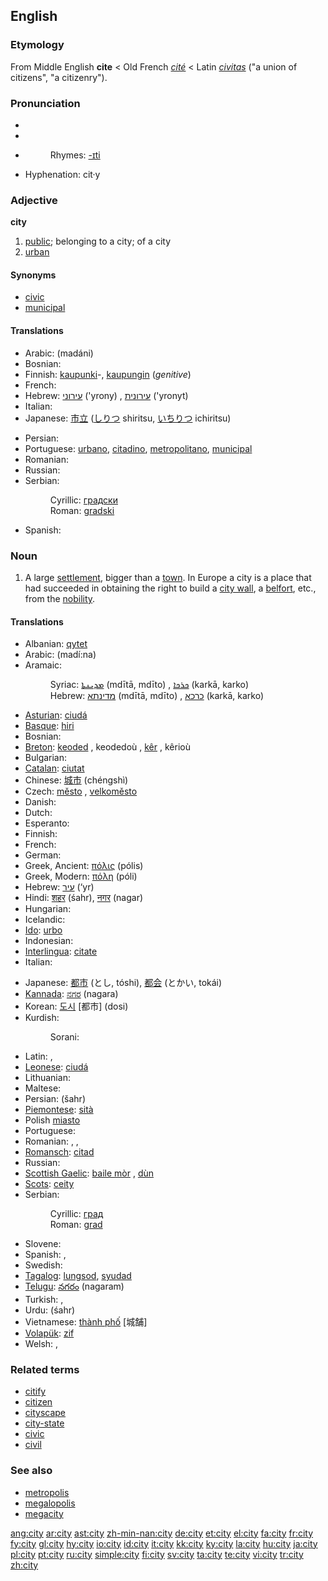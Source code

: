 {{see|City}}
==English==

{{rank|several|either|whether|339|city|held|help|number}}

===Etymology===
From Middle English '''cite''' < Old French ''[[cité]]'' < Latin ''[[civitas]]'' ("a union of citizens", "a citizenry").

===Pronunciation===
*{{IPA|/ˈsɪti/}}
*{{SAMPA|/"sIti/}}
*{{audio|en-us-city.ogg|Audio (US)}}
*:Rhymes: [[Rhymes:English:-ɪti|-ɪti]]
*Hyphenation: cit·y

===Adjective===
'''city'''

# [[public]]; belonging to a city; of a city
# [[urban]]

====Synonyms====
*[[civic]]
*[[municipal]]

====Translations====
{{top}}
* Arabic: {{Arab|[[مدني]]}} (madáni)
* Bosnian: {{t-|bs|gradski|m}}
* Finnish: [[kaupunki]]-, [[kaupunki|kaupungin]] (''genitive'')
* French: {{t+|fr|ville}}
* Hebrew: [[עירוני]] ('yrony) {{m}}, [[עירונית]] ('yronyt) {{f}}
* Italian: {{t+|it|città}}
* Japanese: [[市立]] ([[しりつ]] shiritsu, [[いちりつ]] ichiritsu)
{{mid}}
* Persian: {{t+|fa|شهر|tr=shahr|sc=fa-Arab|xs=Persian}}
* Portuguese: [[urbano]], [[citadino]], [[metropolitano]], [[municipal]]
* Romanian: {{t+|ro|oraş}}
* Russian: {{t+|ru|городской|tr=gorodskój|sc=Cyrl}}
* Serbian:
*: Cyrillic: [[градски]] {{m}}
*: Roman: [[gradski#Serbian|gradski]] {{m}}
* Spanish: {{t-|es|municipal}}
{{bottom}}

===Noun===
{{en-noun|pl=cities}}

# A large [[settlement]], bigger than a [[town]]. In Europe a city is a place that had succeeded in obtaining the right to build a [[city wall]], a [[belfort]], etc., from the [[nobility]].

====Translations====
{{trans-top|large settlement}}
* Albanian: [[qytet]]
* Arabic: {{ARchar|[[مدينة]]}} (madí:na) {{f}}
* Aramaic:
*: Syriac: [[ܡܕܝܢܬܐ]] (mdītā, mdīto) {{f}}, [[ܟܪܟܐ]] (karkā, karko) {{m}}
*: Hebrew: [[מדינתא]] (mdītā, mdīto) {{f}}, [[כרכא]] (karkā, karko) {{m}}
* [[Asturian]]: [[ciudá]] {{f}}
* [[Basque]]: [[hiri]]
* Bosnian: {{t-|bs|grad|m}}
* [[Breton]]: [[keoded]] {{f}}, keodedoù {{p}}, [[kêr]] {{f}}, kêrioù {{p}}
* Bulgarian: {{t+|bg|град|m|sc=Cyrl}}
* [[Catalan]]: [[ciutat]] {{f}}
* Chinese: [[城市]] (chéngshì)
* Czech: [[město]] {{n}}, [[velkoměsto]] {{n}}
* Danish: {{t-|da|by}}
* Dutch: {{t+|nl|stad|f}}
* Esperanto: {{t+|eo|urbo|xs=Esperanto}}
* Finnish: {{t+|fi|kaupunki}}
* French: {{t+|fr|ville|f}}
* German: {{t+|de|Stadt|f}}
* Greek, Ancient: [[πόλις]] (pólis) {{f}}
* Greek, Modern: [[πόλη]] (póli) {{f}}
* Hebrew: [[עיר]] (‘yr) {{f}}
* Hindi: [[शहर]] (śahr), [[नगर]] (nagar)
* Hungarian: {{t+|hu|város}}
* Icelandic: {{t+|is|borg|f}}
* [[Ido]]: [[urbo]]
* Indonesian: {{t+|id|kota|xs=Indonesian}}
* [[Interlingua]]: [[citate]]
* Italian: {{t+|it|città|f}}
{{trans-mid}}
* Japanese: [[都市]] (とし, tóshi), [[都会]] (とかい, tokái)
* [[Kannada]]: [[ನಗರ]] (nagara)
* Korean: [[도시]] [都市] (dosi)
* Kurdish: 
*: Sorani: {{t|ku|شار|tr=shAr|sc=KUchar}}
* Latin: {{t+|la|urbs|f}}, {{t+|la|civitas|f}}
* [[Leonese]]: [[ciudá]] {{f}}
* Lithuanian: {{t+|lt|miestas|xs=Lithuanian}}
* Maltese: {{t-|mt|belt|xs=Maltese}}
* Persian: {{FAchar|[[شهر]]}} (šahr)
* [[Piemontese]]: [[sità]]
* Polish [[miasto]] {{n}}
* Portuguese: {{t+|pt|cidade|f}}
* Romanian: {{t+|ro|oraş|n}}, {{t-|ro|cetate|f}}, {{t-|ro|urbe|f}}
* [[Romansch]]: [[citad]] {{f}}
* Russian: {{t+|ru|город|m|tr=górod|sc=Cyrl}}
* [[Scottish Gaelic]]: [[baile mòr]] {{m}}, [[dùn]] {{m}}
* [[Scots]]: [[ceity]]
* Serbian:
*: Cyrillic: [[град#Serbian|град]] {{m}}
*: Roman: [[grad#Serbian|grad]] {{m}}
* Slovene: {{t+|sl|mesto|n}}
* Spanish: {{t+|es|ciudad|f}}, {{t-|es|urbe|f}}
* Swedish: {{t+|sv|stad|c}}
* [[Tagalog]]: [[lungsod]], [[syudad]]
* [[Telugu]]: [[నగరం]] (nagaram)
* Turkish: {{t+|tr|kent}}, {{t+|tr|şehir}}
* Urdu: {{URchar|[[شہر]]}} (śahr)
* Vietnamese: [[thành phố]] [城舗]
* [[Volapük]]: [[zif]]
* Welsh: {{t-|cy|caer|f|xs=Welsh}}, {{t-|cy|dinas|f|xs=Welsh}}
{{trans-bottom}}

===Related terms===
*[[citify]]
*[[citizen]]
*[[cityscape]]
*[[city-state]]
*[[civic]]
*[[civil]]

===See also===
*[[metropolis]]
*[[megalopolis]]
*[[megacity]]

[[ang:city]]
[[ar:city]]
[[ast:city]]
[[zh-min-nan:city]]
[[de:city]]
[[et:city]]
[[el:city]]
[[fa:city]]
[[fr:city]]
[[fy:city]]
[[gl:city]]
[[hy:city]]
[[io:city]]
[[id:city]]
[[it:city]]
[[kk:city]]
[[ky:city]]
[[la:city]]
[[hu:city]]
[[ja:city]]
[[pl:city]]
[[pt:city]]
[[ru:city]]
[[simple:city]]
[[fi:city]]
[[sv:city]]
[[ta:city]]
[[te:city]]
[[vi:city]]
[[tr:city]]
[[zh:city]]